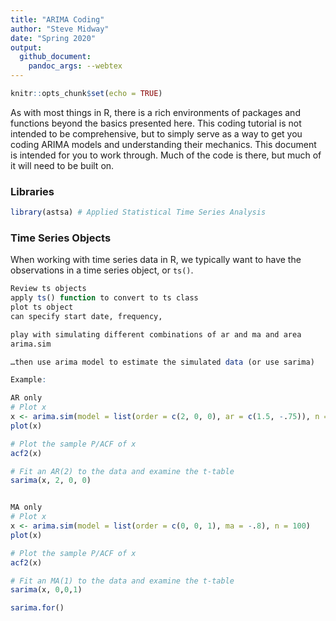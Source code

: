 ```yaml
---
title: "ARIMA Coding"
author: "Steve Midway"
date: "Spring 2020"
output:
  github_document:
    pandoc_args: --webtex
---
```


```r
knitr::opts_chunk$set(echo = TRUE)
```

As with most things in R, there is a rich environments of packages and functions beyond the basics presented here. This coding tutorial is not intended to be comprehensive, but to simply serve as a way to get you coding ARIMA models and understanding their mechanics. This document is intended for you to work through. Much of the code is there, but much of it will need to be built on. 

### Libraries
```r
library(astsa) # Applied Statistical Time Series Analysis
```

### Time Series Objects
When working with time series data in R, we typically want to have the observations in a time series object, or `ts()`.

```r
Review ts objects
apply ts() function to convert to ts class
plot ts object
can specify start date, frequency,

play with simulating different combinations of ar and ma and area
arima.sim

…then use arima model to estimate the simulated data (or use sarima)

Example:

AR only
# Plot x
x <- arima.sim(model = list(order = c(2, 0, 0), ar = c(1.5, -.75)), n = 200)
plot(x)

# Plot the sample P/ACF of x
acf2(x)

# Fit an AR(2) to the data and examine the t-table
sarima(x, 2, 0, 0)


MA only
# Plot x
x <- arima.sim(model = list(order = c(0, 0, 1), ma = -.8), n = 100)
plot(x)

# Plot the sample P/ACF of x
acf2(x)

# Fit an MA(1) to the data and examine the t-table
sarima(x, 0,0,1)

sarima.for()

```

